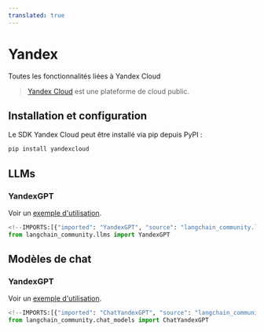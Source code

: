 ```yaml
---
translated: true
---
```


# Yandex

Toutes les fonctionnalités liées à Yandex Cloud

>[Yandex Cloud](https://cloud.yandex.com/en/) est une plateforme de cloud public.

## Installation et configuration

Le SDK Yandex Cloud peut être installé via pip depuis PyPI :

```bash
pip install yandexcloud
```

## LLMs

### YandexGPT

Voir un [exemple d'utilisation](/docs/integrations/llms/yandex).

```python
<!--IMPORTS:[{"imported": "YandexGPT", "source": "langchain_community.llms", "docs": "https://api.python.langchain.com/en/latest/llms/langchain_community.llms.yandex.YandexGPT.html", "title": "Yandex"}]-->
from langchain_community.llms import YandexGPT
```

## Modèles de chat

### YandexGPT

Voir un [exemple d'utilisation](/docs/integrations/chat/yandex).

```python
<!--IMPORTS:[{"imported": "ChatYandexGPT", "source": "langchain_community.chat_models", "docs": "https://api.python.langchain.com/en/latest/chat_models/langchain_community.chat_models.yandex.ChatYandexGPT.html", "title": "Yandex"}]-->
from langchain_community.chat_models import ChatYandexGPT
```
